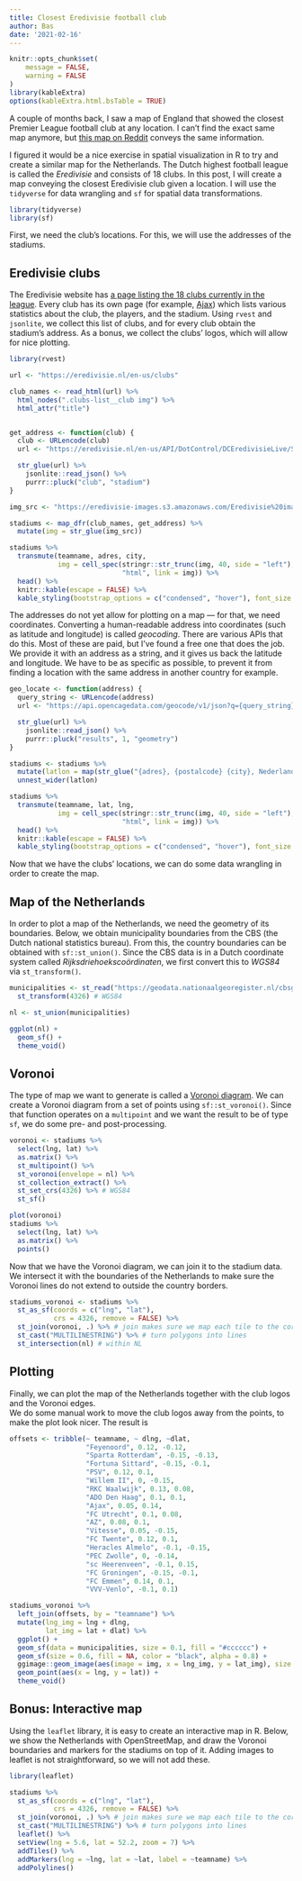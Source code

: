 ```yaml
---
title: Closest Eredivisie football club
author: Bas
date: '2021-02-16'
---
```


```r
knitr::opts_chunk$set(
	message = FALSE,
	warning = FALSE
)
library(kableExtra)
options(kableExtra.html.bsTable = TRUE)
```

A couple of months back, I saw a map of England that showed the closest Premier League football club at any location. I can't find the exact same map anymore, but [this map on Reddit](https://www.reddit.com/r/soccer/comments/2310nq/premier_league_football_map_shows_the_closest_pl/) conveys the same information.

I figured it would be a nice exercise in spatial visualization in R to try and create a similar map for the Netherlands. The Dutch highest football league is called the _Eredivisie_ and consists of 18 clubs. In this post, I will create a map conveying the closest Eredivisie club given a location. I will use the `tidyverse` for data wrangling and `sf` for spatial data transformations.  

```r
library(tidyverse)
library(sf)
```

First, we need the club's locations. For this, we will use the addresses of the stadiums.

## Eredivisie clubs

The Eredivisie website has [a page listing the 18 clubs currently in the league](https://eredivisie.nl/en-us/clubs). Every club has its own page (for example,  [Ajax](https://eredivisie.nl/en-us/Clubs/Clubdetail/club/Ajax)) which lists various statistics about the club, the players, and the stadium. Using `rvest` and `jsonlite`, we collect this list of clubs, and for every club obtain the stadium's address. As a bonus, we collect the clubs' logos, which will allow for nice plotting.

```r
library(rvest)

url <- "https://eredivisie.nl/en-us/clubs"

club_names <- read_html(url) %>% 
  html_nodes(".clubs-list__club img") %>% 
  html_attr("title")


get_address <- function(club) {
  club <- URLencode(club)
  url <- "https://eredivisie.nl/en-us/API/DotControl/DCEredivisieLive/Stats/GetThemeSelection?teamname={club}&cid=0&moduleId=1261&tabId=255"

  str_glue(url) %>% 
    jsonlite::read_json() %>% 
    purrr::pluck("club", "stadium")
}

img_src <- "https://eredivisie-images.s3.amazonaws.com/Eredivisie%20images/Eredivisie%20Badges/{teamId}/150x150.png"

stadiums <- map_dfr(club_names, get_address) %>% 
  mutate(img = str_glue(img_src))

stadiums %>% 
  transmute(teamname, adres, city,
            img = cell_spec(stringr::str_trunc(img, 40, side = "left"),
                            "html", link = img)) %>% 
  head() %>% 
  knitr::kable(escape = FALSE) %>% 
  kable_styling(bootstrap_options = c("condensed", "hover"), font_size = 12) 
```

The addresses do not yet allow for plotting on a map — for that, we need coordinates. Converting a human-readable address into coordinates (such as latitude and longitude) is called _geocoding_. There are various APIs that do this. Most of these are paid, but I've found a free one that does the job. We provide it with an address as a string, and it gives us back the latitude and longitude. We have to be as specific as possible, to prevent it from finding a location with the same address in another country for example.

```r
geo_locate <- function(address) {
  query_string <- URLencode(address)
  url <- "https://api.opencagedata.com/geocode/v1/json?q={query_string}&key=e5580345eb0e46d9a2e17e6a7e2373f7&no_annotations=1&language=nl"

  str_glue(url) %>% 
    jsonlite::read_json() %>% 
    purrr::pluck("results", 1, "geometry")
}

stadiums <- stadiums %>% 
  mutate(latlon = map(str_glue("{adres}, {postalcode} {city}, Nederland"), geo_locate)) %>% 
  unnest_wider(latlon)

stadiums %>% 
  transmute(teamname, lat, lng,
            img = cell_spec(stringr::str_trunc(img, 40, side = "left"),
                            "html", link = img)) %>% 
  head() %>% 
  knitr::kable(escape = FALSE) %>% 
  kable_styling(bootstrap_options = c("condensed", "hover"), font_size = 12) 
```

Now that we have the clubs' locations, we can do some data wrangling in order to create the map.  

## Map of the Netherlands

In order to plot a map of the Netherlands, we need the geometry of its boundaries. Below, we obtain municipality boundaries from the CBS (the Dutch national statistics bureau). From this, the country boundaries can be obtained with `sf::st_union()`. Since the CBS data is in a Dutch coordinate system called _Rijksdriehoekscoördinaten_, we first convert this to _WGS84_ via `st_transform()`. 

```r
municipalities <- st_read("https://geodata.nationaalgeoregister.nl/cbsgebiedsindelingen/wfs?request=GetFeature&service=WFS&version=2.0.0&typeName=cbs_gemeente_2021_gegeneraliseerd&outputFormat=json", quiet = TRUE) %>% 
  st_transform(4326) # WGS84

nl <- st_union(municipalities)

ggplot(nl) +
  geom_sf() +
  theme_void()
```

## Voronoi

The type of map we want to generate is called a [Voronoi diagram](https://en.wikipedia.org/wiki/Voronoi_diagram). We can create a Voronoi diagram from a set of points using `sf::st_voronoi()`. Since that function operates on a `multipoint` and we want the result to be of type `sf`, we do some pre- and post-processing.

```r
voronoi <- stadiums %>% 
  select(lng, lat) %>% 
  as.matrix() %>% 
  st_multipoint() %>%
  st_voronoi(envelope = nl) %>%
  st_collection_extract() %>% 
  st_set_crs(4326) %>% # WGS84
  st_sf()

plot(voronoi)
stadiums %>% 
  select(lng, lat) %>% 
  as.matrix() %>% 
  points()
```

Now that we have the Voronoi diagram, we can join it to the stadium data. We intersect it with the boundaries of the Netherlands to make sure the Voronoi lines do not extend to outside the country borders.

```r
stadiums_voronoi <- stadiums %>%
  st_as_sf(coords = c("lng", "lat"),
           crs = 4326, remove = FALSE) %>% 
  st_join(voronoi, .) %>% # join makes sure we map each tile to the correct centroid
  st_cast("MULTILINESTRING") %>% # turn polygons into lines
  st_intersection(nl) # within NL
```

## Plotting

Finally, we can plot the map of the Netherlands together with the club logos and the Voronoi edges.  
We do some manual work to move the club logos away from the points, to make the plot look nicer. The result is 

```r
offsets <- tribble(~ teamname, ~ dlng, ~dlat,
                   "Feyenoord", 0.12, -0.12,
                   "Sparta Rotterdam", -0.15, -0.13,
                   "Fortuna Sittard", -0.15, -0.1,
                   "PSV", 0.12, 0.1,
                   "Willem II", 0, -0.15,
                   "RKC Waalwijk", 0.13, 0.08,
                   "ADO Den Haag", 0.1, 0.1,
                   "Ajax", 0.05, 0.14,
                   "FC Utrecht", 0.1, 0.08,
                   "AZ", 0.08, 0.1,
                   "Vitesse", 0.05, -0.15,
                   "FC Twente", 0.12, 0.1,
                   "Heracles Almelo", -0.1, -0.15,
                   "PEC Zwolle", 0, -0.14,
                   "sc Heerenveen", -0.1, 0.15,
                   "FC Groningen", -0.15, -0.1,
                   "FC Emmen", 0.14, 0.1,
                   "VVV-Venlo", -0.1, 0.1)

stadiums_voronoi %>% 
  left_join(offsets, by = "teamname") %>% 
  mutate(lng_img = lng + dlng,
         lat_img = lat + dlat) %>% 
  ggplot() +
  geom_sf(data = municipalities, size = 0.1, fill = "#cccccc") +
  geom_sf(size = 0.6, fill = NA, color = "black", alpha = 0.8) +
  ggimage::geom_image(aes(image = img, x = lng_img, y = lat_img), size = 0.08) + 
  geom_point(aes(x = lng, y = lat)) +
  theme_void()
```

## Bonus: Interactive map

Using the `leaflet` library, it is easy to create an interactive map in R. Below, we show the Netherlands with OpenStreetMap, and draw the Voronoi boundaries and markers for the stadiums on top of it. Adding images to leaflet is not straightforward, so we will not add these. 

```r
library(leaflet)

stadiums %>%
  st_as_sf(coords = c("lng", "lat"),
           crs = 4326, remove = FALSE) %>% 
  st_join(voronoi, .) %>% # join makes sure we map each tile to the correct centroid
  st_cast("MULTILINESTRING") %>% # turn polygons into lines
  leaflet() %>% 
  setView(lng = 5.6, lat = 52.2, zoom = 7) %>%
  addTiles() %>% 
  addMarkers(lng = ~lng, lat = ~lat, label = ~teamname) %>% 
  addPolylines()
```

